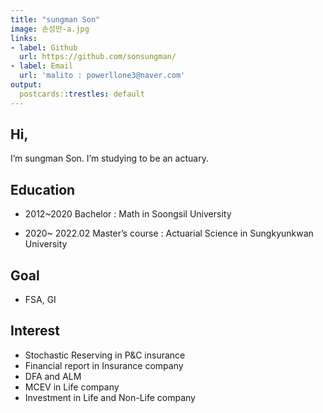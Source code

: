 ```yaml
---
title: "sungman Son"
image: 손성만-a.jpg
links:
- label: Github
  url: https://github.com/sonsungman/
- label: Email
  url: 'malito : powerllone3@naver.com'
output:
  postcards::trestles: default
---
```


## Hi,
 I'm sungman Son. I'm studying to be an actuary.
 
## Education

 - 2012~2020 Bachelor : Math in Soongsil University
 
 - 2020~ 2022.02 Master's course : Actuarial Science in Sungkyunkwan University
 
## Goal

 - FSA, GI
 
## Interest

 - Stochastic Reserving in P&C insurance
 - Financial report in Insurance company
 - DFA and ALM
 - MCEV in Life company
 - Investment in Life and Non-Life company